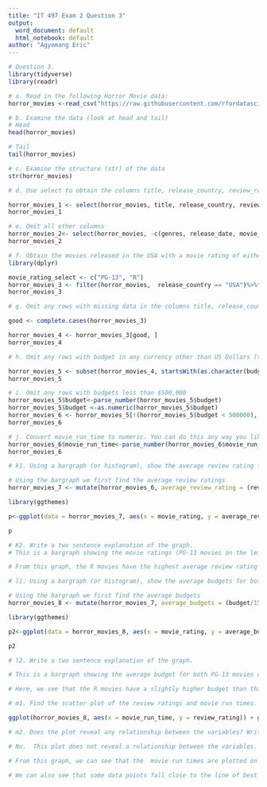 ```yaml
---
title: "IT 497 Exam 2 Question 3"
output:
  word_document: default
  html_notebook: default
author: "Agyemang Eric"
---
```


```r
# Question 3. 
library(tidyverse)
library(readr)

# a. Read in the following Horror Movie data:
horror_movies <-read_csv("https://raw.githubusercontent.com/rfordatascience/tidytuesday/master/data/2019/2019-10-22/horror_movies.csv")
```

```r
# b. Examine the data (look at head and tail)
# Head
head(horror_movies)
```

```r
# Tail
tail(horror_movies)
```

```r
# c. Examine the structure (str) of the data
str(horror_movies)
```

```r
# d. Use select to obtain the columns title, release_country, review_rating, and budget.

horror_movies_1 <- select(horror_movies, title, release_country, review_rating, budget)
horror_movies_1
```

```r
# e. Omit all other columns
horror_movies_2<- select(horror_movies, -c(genres, release_date, movie_rating, movie_run_time, plot, cast, language, filming_locations))
horror_movies_2
```

```r
# f. Obtain the movies released in the USA with a movie rating of either PG-13 or R (Omit movies with other ratings)
library(dplyr)

movie_rating_select <- c("PG-13", "R")
horror_movies_3 <- filter(horror_movies,  release_country == "USA")%>%filter(movie_rating%in%movie_rating_select)
horror_movies_3
```
```r
# g. Omit any rows with missing data in the columns title, release_country, review_rating, or budget

good <- complete.cases(horror_movies_3)

horror_movies_4 <- horror_movies_3[good, ]
horror_movies_4
```


```r
# h. Omit any rows with budget in any currency other than US Dollars (this is probably the most difficult part of the question).

horror_movies_5 <- subset(horror_movies_4, startsWith(as.character(budget), "$"))
horror_movies_5
```

```r

# i. Omit any rows with budgets less than $500,000
horror_movies_5$budget<-parse_number(horror_movies_5$budget)
horror_movies_5$budget <-as.numeric(horror_movies_5$budget)
horror_movies_6 <- horror_movies_5[!(horror_movies_5$budget < 500000), ]
horror_movies_6 

```


```r
# j. Convert movie_run_time to numeric. You can do this any way you like, but may want to use parse_number from the readr package.
horror_movies_6$movie_run_time<-parse_number(horror_movies_6$movie_run_time)
horror_movies_6
```


```r
# k1. Using a bargraph (or histogram), show the average review rating for both PG-13 and R movies

# Using the bargraph we first find the average review ratings
horror_movies_7 <- mutate(horror_movies_6, average_review_rating = (review_rating/156))
```

```r
library(ggthemes)

p<-ggplot(data = horror_movies_7, aes(x = movie_rating, y = average_review_rating, fill = movie_rating)) + geom_bar(stat="identity") + theme_economist() + ggtitle("Bargraph of average review rating for both PG-13 and R movies")+ theme(legend.position = "right")

p

```

```r
# K2. Write a two sentence explanation of the graph.
# This is a bargraph showing the movie ratings (PG-13 movies on the left, and R movies on the right) on the x-axis ploted against the average review rating on the y-axis. 

# From this graph, the R movies have the highest average review rating which is almsot twice that of PG-13 movies, while the PG-13 movies is the least average review rating. the legend of this graph is shown at the right.
```


```r
# l1. Using a bargraph (or histogram), show the average budgets for both PG-13 and R movies

# Using the bargraph we first find the average budgets
horror_movies_8 <- mutate(horror_movies_7, average_budgets = (budget/156))
```

```r
library(ggthemes)

p2<-ggplot(data = horror_movies_8, aes(x = movie_rating, y = average_budgets, fill = movie_rating)) + geom_bar(stat="identity") + theme_economist() + ggtitle("bargraph of average budgets for both PG-13 and R movies") + theme(legend.position = "right")

p2

```


```r
# l2. Write a two sentence explanation of the graph.

# This is a bargraph showing the average budget for both PG-13 movies displayed on the left and R movies on the right where both movie rating are plotted on the x-axis and avreage budgets on the y-axis.

# Here, we see that the R movies have a slightly higher budget than that of the PG-13 movies. The legend of this graph is shown at the right position of the graph.
```


```r
# m1. Find the scatter plot of the review ratings and movie run times.

ggplot(horror_movies_8, aes(x = movie_run_time, y = review_rating)) + geom_point(color="blue") + geom_smooth(method = lm, formula = y ~ x, se = FALSE, color="orange", fill="blue") + ggtitle("Scatter plot of review ratings and movie run times")

```


```r
# m2. Does the plot reveal any relationship between the variables? Write a two sentence explanation of the graph.

# No.  This plot does not reveal a relationship between the variables.

# From this graph, we can see that the  movie run times are plotted on the x-axis and are plotted against the review ratings on the y-axis, with the data points scatterd without a particular patten. 

# We can also see that some data points fall close to the line of best fit while most of the points do not fall close to the line. This shows that there is a considereably high vriablility between the data points and the line. These show no patten of relationship existing between the two variables. 

```

